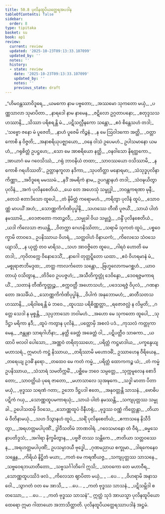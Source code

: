 ```yaml
---
title: 50.8 ပုလိနထူပိယတ္ထေရအပဒါန
tableOfContents: false
sidebar:
  order: 8
type: tipitaka
basket: su
book: ap1
review:
  current: review
  updated: '2025-10-23T09:13:33.107099'
  updated_by: ''
  notes: ''
  history:
  - state: review
    date: '2025-10-23T09:13:33.107099'
    updated_by: ''
    notes: ''
    previous_state: draft
---
```



<ReviewStatus review={frontmatter.review} showDetails={true} />

<HypothesisAnnotation frontmatter={frontmatter} />

<DynamicBreadcrumb />

<Division number="57" book="ap1" e="ch" v="20" p="433">

<Paragraph number="6500" type="verses" book="ap1">
_“ဟိမဝန္တဿာဝိဒူရေ,_  
_ယမကော နာမ ပဗ္ဗတော;_  
_အဿမော သုကတော မယှံ,_  
_ပဏ္ဏသာလာ သုမာပိတာ._  

</Paragraph>

</Division>
<Division number="58" book="ap1" e="ch" v="20" p="433">

<Paragraph number="6501" type="verses" book="ap1">
_နာရဒေါ နာမ နာမေန,_  
_ဇဋိလော ဥဂ္ဂတာပနော;_  
_စတုဒ္ဒသသဟဿာနိ,_  
_သိဿာ ပရိစရန္တိ မံ._  

</Paragraph>

</Division>
<Division number="59" book="ap1" e="ch" v="20" p="434">

<Paragraph number="6502" type="verses" book="ap1">
_ပဋိသလ္လီနကော သန္တော,_  
_ဧဝံ စိန္တေသဟံ တဒါ;_  
_‘သဗ္ဗော ဇနော မံ ပူဇေတိ,_  
_နာဟံ ပူဇေမိ ကိဉ္စနံ._  

</Paragraph>

</Division>
<Division number="60" book="ap1" e="ch" v="20" p="434">

<Paragraph number="6503" type="verses" book="ap1">
_န မေ ဩဝါဒကော အတ္ထိ,_  
_ဝတ္တာ ကောစိ န ဝိဇ္ဇတိ;_  
_အနာစရိယုပဇ္ဈာယော,_  
_ဝနေ ဝါသံ ဥပေမဟံ._  

</Paragraph>

</Division>
<Division number="61" book="ap1" e="ch" v="20" p="434">

<Paragraph number="6504" type="verses" book="ap1">
ဥပါသမာနော ယမဟံ,_  
_ဂရုစိတ္တံ ဥပဋ္ဌဟေ;_  
_သော မေ အာစရိယော နတ္ထိ,_  
_ဝနဝါသော နိရတ္ထကော._  

</Paragraph>

</Division>
<Division number="62" book="ap1" e="ch" v="20" p="434">

<Paragraph number="6505" type="verses" book="ap1">
_အာယာဂံ မေ ဂဝေသိဿံ,_  
_ဂရုံ ဘာဝနိယံ တထာ;_  
_သာဝဿယော ဝသိဿာမိ,_  
_န ကောစိ ဂရဟိဿတိ’._  

</Paragraph>

</Division>
<Division number="63" book="ap1" e="ch" v="20" p="434">

<Paragraph number="6506" type="verses" book="ap1">
ဥတ္တာနကူလာ နဒိကာ,_  
_သုပတိတ္ထာ မနောရမာ;_  
_သံသုဒ္ဓပုလိနာကိဏ္ဏာ,_  
_အဝိဒူရေ မမဿမံ._  

</Paragraph>

</Division>
<Division number="64" book="ap1" e="ch" v="20" p="434">

<Paragraph number="6507" type="verses" book="ap1">
_နဒိံ အမရိကံ နာမ,_  
ဥပဂန္တွာနဟံ တဒါ;_  
_သံဝဍ္ဎယိတွာ ပုလိနံ,_  
_အကံ ပုလိနစေတိယံ._  

</Paragraph>

</Division>
<Division number="65" book="ap1" e="ch" v="20" p="434">

<Paragraph number="6508" type="verses" book="ap1">
_ယေ တေ အဟေသုံ သမ္ဗုဒ္ဓါ,_  
_ဘဝန္တကရဏာ မုနီ;_  
_တေသံ ဧတာဒိသော ထူပေါ,_  
_တံ နိမိတ္တံ ကရောမဟံ._  

</Paragraph>

</Division>
<Division number="66" book="ap1" e="ch" v="20" p="434">

<Paragraph number="6509" type="verses" book="ap1">
_ကရိတွာ ပုလိနံ ထူပံ,_  
_သောဝဏ္ဏံ မာပယိံ အဟံ;_  
_သောဏ္ဏကိင်္ကဏိပုပ္ဖါနိ,_  
_သဟဿေ တီဏိ ပူဇယိံ._  

</Paragraph>

</Division>
<Division number="67" book="ap1" e="ch" v="20" p="434">

<Paragraph number="6510" type="verses" book="ap1">
_သာယံ ပါတံ နမဿာမိ,_  
_ဝေဒဇာတော ကတဉ္ဇလီ;_  
_သမ္မုခါ ဝိယ သမ္ဗုဒ္ဓံ,_  
_ဝန္ဒိံ ပုလိနစေတိယံ._  

</Paragraph>

</Division>
<Division number="68" book="ap1" e="ch" v="20" p="434">

<Paragraph number="6511" type="verses" book="ap1">
_ယဒါ ကိလေသာ ဇာယန္တိ,_  
_ဝိတက္ကာ ဂေဟနိဿိတာ;_  
_သရာမိ သုကတံ ထူပံ,_  
_ပစ္စဝေက္ခာမိ တာဝဒေ._  

</Paragraph>

</Division>
<Division number="69" book="ap1" e="ch" v="20" p="434">

<Paragraph number="6512" type="verses" book="ap1">
ဥပနိဿာယ ဝိဟရံ,_  
_သတ္ထဝါဟံ ဝိနာယကံ;_  
_ကိလေသေ သံဝသေယျာသိ,_  
_န ယုတ္တံ တဝ မာရိသ._  

</Paragraph>

</Division>
<Division number="70" book="ap1" e="ch" v="20" p="434">

<Paragraph number="6513" type="verses" book="ap1">
_သဟ အာဝဇ္ဇိတေ ထူပေ,_  
_ဂါရဝံ ဟောတိ မေ တဒါ;_  
_ကုဝိတက္ကေ ဝိနောဒေသိံ,_  
_နာဂေါ တုတ္တဋ္ဋိတော ယထာ._  

</Paragraph>

</Division>
<Division number="71" book="ap1" e="ch" v="20" p="434">

<Paragraph number="6514" type="verses" book="ap1">
_ဧဝံ ဝိဟရမာနံ မံ,_  
_မစ္စုရာဇာဘိမဒ္ဒထ;_  
_တတ္ထ ကာလင်္ကတော သန္တော,_  
_ဗြဟ္မလောကမဂစ္ဆဟံ._  

</Paragraph>

</Division>
<Division number="72" book="ap1" e="ch" v="20" p="435">

<Paragraph number="6515" type="verses" book="ap1">
_ယာဝတာယုံ ဝသိတွာန,_  
_တိဒိဝေ ဥပပဇ္ဇဟံ;_  
_အသီတိက္ခတ္တုံ ဒေဝိန္ဒော,_  
_ဒေဝရဇ္ဇမကာရယိံ._  

</Paragraph>

</Division>
<Division number="73" book="ap1" e="ch" v="20" p="435">

<Paragraph number="6516" type="verses" book="ap1">
_သတာနံ တီဏိက္ခတ္တုဉ္စ,_  
_စက္ကဝတ္တီ အဟောသဟံ;_  
_ပဒေသရဇ္ဇံ ဝိပုလံ,_  
_ဂဏနာတော အသင်္ခိယံ._  

</Paragraph>

</Division>
<Division number="74" book="ap1" e="ch" v="20" p="435">

<Paragraph number="6517" type="verses" book="ap1">
_သောဏ္ဏကိင်္ကဏိပုပ္ဖါနံ,_  
_ဝိပါကံ အနုဘောမဟံ;_  
_ဓာတီသတသဟဿာနိ,_  
_ပရိဝါရေန္တိ မံ ဘဝေ._  

</Paragraph>

</Division>
<Division number="75" book="ap1" e="ch" v="20" p="435">

<Paragraph number="6518" type="verses" book="ap1">
_ထူပဿ ပရိစိဏ္ဏတ္တာ,_  
_ရဇောဇလ္လံ န လိမ္ပတိ;_  
_ဂတ္တေ သေဒါ န မုစ္စန္တိ,_  
_သုပ္ပဘာသော ဘဝါမဟံ._  

</Paragraph>

</Division>
<Division number="76" book="ap1" e="ch" v="20" p="435">

<Paragraph number="6519" type="verses" book="ap1">
_အဟော မေ သုကတော ထူပေါ,_  
_သုဒိဋ္ဌာ မရိကာ နဒီ;_  
_ထူပံ ကတွာန ပုလိနံ,_  
_ပတ္တောမှိ အစလံ ပဒံ._  

</Paragraph>

</Division>
<Division number="77" book="ap1" e="ch" v="20" p="435">

<Paragraph number="6520" type="verses" book="ap1">
_ကုသလံ ကတ္တုကာမေန,_  
_ဇန္တုနာ သာရဂါဟိနာ;_  
_နတ္ထိ ခေတ္တံ အခေတ္တံ ဝါ,_  
_ပဋိပတ္တီဝ သာဓကာ._  

</Paragraph>

</Division>
<Division number="78" book="ap1" e="ch" v="20" p="435">

<Paragraph number="6521" type="verses" book="ap1">
_ယထာပိ ဗလဝါ ပေါသော,_  
_အဏ္ဏဝံ တရိတုဿဟေ;_  
_ပရိတ္တံ ကဋ္ဌမာဒါယ,_  
_ပက္ခန္ဒေယျ မဟာသရံ._  

</Paragraph>

</Division>
<Division number="79" book="ap1" e="ch" v="20" p="435">

<Paragraph number="6522" book="ap1">
ဣမာဟံ ကဋ္ဌံ နိဿာယ,_  
_တရိဿာမိ မဟောဒဓိံ;_  
ဥဿာဟေန ဝီရိယေန,_  
_တရေယျ ဥဒဓိံ နရော._  

</Paragraph>

</Division>
<Division number="80" book="ap1" e="ch" v="20" p="435">

<Paragraph number="6523" type="verses" book="ap1">
_တထေဝ မေ ကတံ ကမ္မံ,_  
_ပရိတ္တံ ထောကကဉ္စ ယံ;_  
_တံ ကမ္မံ ဥပနိဿာယ,_  
_သံသာရံ သမတိက္ကမိံ._  

</Paragraph>

</Division>
<Division number="81" book="ap1" e="ch" v="20" p="435">

<Paragraph number="6524" type="verses" book="ap1">
_ပစ္ဆိမေ ဘဝေ သမ္ပတ္တေ,_  
_သုက္ကမူလေန စောဒိတော;_  
_သာဝတ္ထိယံ ပုရေ ဇာတော,_  
_မဟာသာလေ သုအဍ္ဎကေ._  

</Paragraph>

</Division>
<Division number="82" book="ap1" e="ch" v="20" p="435">

<Paragraph number="6525" type="verses" book="ap1">
_သဒ္ဓါ မာတာ ပိတာ မယှံ,_  
_ဗုဒ္ဓဿ သရဏံ ဂတာ;_  
ဥဘော ဒိဋ္ဌပဒါ ဧတေ,_  
_အနုဝတ္တန္တိ သာသနံ._  

</Paragraph>

</Division>
<Division number="83" book="ap1" e="ch" v="20" p="435">

<Paragraph number="6526" type="verses" book="ap1">
_ဗောဓိပပဋိကံ ဂယှ,_  
_သောဏ္ဏထူပမကာရယုံ;_  
_သာယံ ပါတံ နမဿန္တိ,_  
_သကျပုတ္တဿ သမ္မုခါ._  

</Paragraph>

</Division>
<Division number="84" book="ap1" e="ch" v="20" p="436">

<Paragraph number="6527" type="verses" book="ap1">
ဥပေါသထမှိ ဒိဝသေ,_  
_သောဏ္ဏထူပံ ဝိနီဟရုံ;_  
_ဗုဒ္ဓဿ ဝဏ္ဏံ ကိတ္တေန္တာ,_  
_တိယာမံ ဝီတိနာမယုံ._  

</Paragraph>

</Division>
<Division number="85" book="ap1" e="ch" v="20" p="436">

<Paragraph number="6528" type="verses" book="ap1">
_သဟ ဒိသွာနဟံ ထူပံ,_  
_သရိံ ပုလိနစေတိယံ;_  
_ဧကာသနေ နိသီဒိတွာ,_  
_အရဟတ္တမပါပုဏိံ._  


</Paragraph>
</Division>

<Paragraph number="6529" type="center" book="ap1">
ဒွါဝီသတိမံ ဘာဏဝါရံ.


</Paragraph>

<Division number="86" book="ap1" e="ch" v="20" p="436">

<Paragraph number="6530" type="verses" book="ap1">
_ဂဝေသမာနော တံ ဝီရံ,_  
_ဓမ္မသေနာပတိဒ္ဒသံ;_  
_အဂါရာ နိက္ခမိတွာန,_  
_ပဗ္ဗဇိံ တဿ သန္တိကေ._  

</Paragraph>

</Division>
<Division number="87" book="ap1" e="ch" v="20" p="436">

<Paragraph number="6531" type="verses" book="ap1">
_ဇာတိယာ သတ္တဝဿေန,_  
_အရဟတ္တမပါပုဏိံ;_  
ဥပသမ္ပာဒယီ ဗုဒ္ဓေါ,_  
_ဂုဏမညာယ စက္ခုမာ._  

</Paragraph>

</Division>
<Division number="88" book="ap1" e="ch" v="20" p="436">

<Paragraph number="6532" type="verses" book="ap1">
_ဒါရကေနေဝ သန္တေန,_  
_ကိရိယံ နိဋ္ဌိတံ မယာ;_  
_ကတံ မေ ကရဏီယဇ္ဇ,_  
_သကျပုတ္တဿ သာသနေ._  

</Paragraph>

</Division>
<Division number="89" book="ap1" e="ch" v="20" p="436">

<Paragraph number="6533" type="verses" book="ap1">
_သဗ္ဗဝေရဘယာတီတော,_  
_သဗ္ဗသင်္ဂါတိဂေါ ဣသိ;_  
_သာဝကော တေ မဟာဝီရ,_  
_သောဏ္ဏထူပဿိဒံ ဖလံ._  

</Paragraph>

</Division>
<Division number="90" book="ap1" e="ch" v="20" p="436">

<Paragraph number="6534" type="verses" book="ap1">
_ကိလေသာ ဈာပိတာ မယှံ,_  
_ …ပေ… _  
_ဝိဟရာမိ အနာသဝေါ._  

</Paragraph>

</Division>
<Division number="91" book="ap1" e="ch" v="20" p="436">

<Paragraph number="6535" type="verses" book="ap1">
_သွာဂတံ ဝတ မေ အာသိ,_  
_ …ပေ… _  
_ကတံ ဗုဒ္ဓဿ သာသနံ._  

</Paragraph>

</Division>
<Division number="92" book="ap1" e="ch" v="20" p="436">

<Paragraph number="6536" type="verses" book="ap1">
_ပဋိသမ္ဘိဒါ စတဿော,_  
_ …ပေ… _  
_ကတံ ဗုဒ္ဓဿ သာသနံ”._  

</Paragraph>

<Paragraph number="6537" book="ap1">
ဣတ္ထံ သုဒံ အာယသ္မာ ပုလိနထူပိယော ထေရော ဣမာ ဂါထာယော အဘာသိတ္ထာတိ.

</Paragraph>
</Division>

<Paragraph number="6538" type="center" book="ap1">
ပုလိနထူပိယတ္ထေရဿာပဒါနံ အဋ္ဌမံ.
</Paragraph>